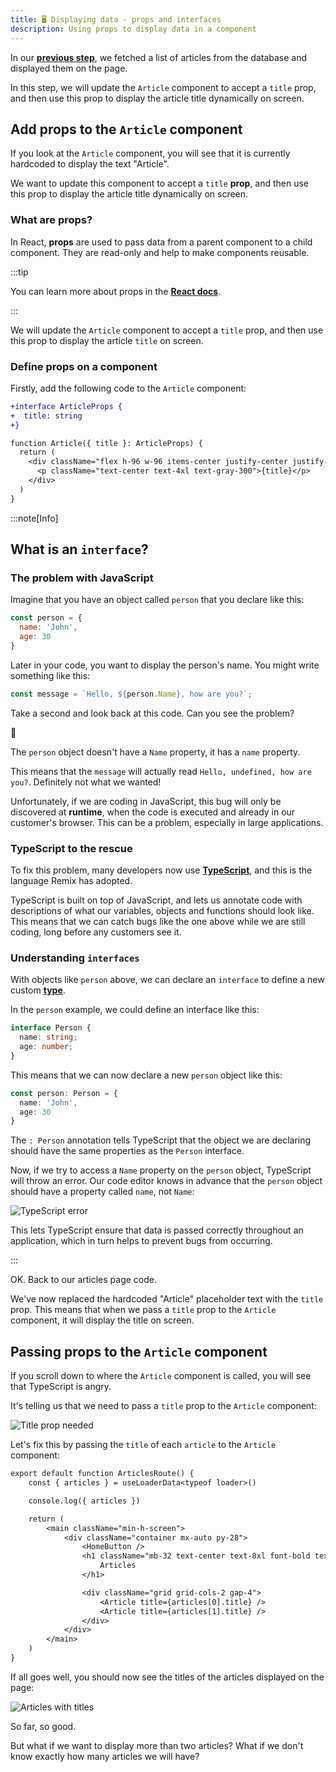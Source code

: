 ```yaml
---
title: 🖥️ Displaying data - props and interfaces
description: Using props to display data in a component
---
```


In our [**previous step**](/code-monster/guides/prisma/reading-data), we fetched a list of articles from the database and displayed them on the page.

In this step, we will update the `Article` component to accept a `title` prop, and then use this prop to display the article title dynamically on screen.

## Add props to the `Article` component

If you look at the `Article` component, you will see that it is currently hardcoded to display the text "Article".

We want to update this component to accept a `title` **prop**, and then use this prop to display the article title dynamically on screen.

### What are props?

In React, **props** are used to pass data from a parent component to a child component. They are read-only and help to make components reusable.

:::tip

You can learn more about props in the [**React docs**](https://react.dev/learn/passing-props-to-a-component).

:::

We will update the `Article` component to accept a `title` prop, and then use this prop to display the article `title` on screen.

### Define props on a component

Firstly, add the following code to the `Article` component:

```diff title="app/routes/articles.tsx" ins="{ title }: ArticleProps" ins="{title}"
+interface ArticleProps {
+  title: string
+}

function Article({ title }: ArticleProps) {
  return (
    <div className="flex h-96 w-96 items-center justify-center justify-self-center rounded-xl bg-white/20">
      <p className="text-center text-4xl text-gray-300">{title}</p>
    </div>
  )
}
```

:::note[Info]

## What is an `interface`?

### The problem with JavaScript

Imagine that you have an object called `person` that you declare like this:

```javascript
const person = {
  name: 'John',
  age: 30
}
```

Later in your code, you want to display the person's name. You might write something like this:

```javascript
const message = `Hello, ${person.Name}, how are you?`;
```

Take a second and look back at this code. Can you see the problem?

<p class="text-8xl">🧐</p>

The `person` object doesn't have a `Name` property, it has a `name` property.

This means that the `message` will actually read `Hello, undefined, how are you?`. Definitely not what we wanted!

Unfortunately, if we are coding in JavaScript, this bug will only be discovered at **runtime**, when the code is executed and already in our customer's browser. This can be a problem, especially in large applications.

### TypeScript to the rescue

To fix this problem, many developers now use [**TypeScript**](https://www.typescriptlang.org/), and this is the language Remix has adopted.

TypeScript is built on top of JavaScript, and lets us annotate code with descriptions of what our variables, objects and functions should look like. This means that we can catch bugs like the one above while we are still coding, long before any customers see it.

### Understanding `interfaces`

With objects like `person` above, we can declare an `interface` to define a new custom [**type**](https://www.typescripttutorial.net/typescript-tutorial/typescript-types).

In the `person` example, we could define an interface like this:

```typescript
interface Person {
  name: string;
  age: number;
}
```

This means that we can now declare a new `person` object like this:

```typescript ins=": Person"
const person: Person = {
  name: 'John',
  age: 30
}
```

The `: Person` annotation tells TypeScript that the object we are declaring should have the same properties as the `Person` interface.

Now, if we try to access a `Name` property on the `person` object, TypeScript will throw an error. Our code editor knows in advance that the `person` object should have a property called `name`, not `Name`:

![TypeScript error](src/assets/gif/typescript-error.gif)

This lets TypeScript ensure that data is passed correctly throughout an application, which in turn helps to prevent bugs from occurring.

:::

OK. Back to our articles page code.

We've now replaced the hardcoded "Article" placeholder text with the `title` prop. This means that when we pass a `title` prop to the `Article` component, it will display the title on screen.

## Passing props to the `Article` component

If you scroll down to where the `Article` component is called, you will see that TypeScript is angry.

It's telling us that we need to pass a `title` prop to the `Article` component:

![Title prop needed](src/assets/png/prisma/title-prop-needed.png)

Let's fix this by passing the `title` of each `article` to the `Article` component:

```diff lang="tsx" title="app/routes/articles.tsx" ins=" title={articles[0].title}" ins=" title={articles[1].title}"
export default function ArticlesRoute() {
	const { articles } = useLoaderData<typeof loader>()

	console.log({ articles })

	return (
		<main className="min-h-screen">
			<div className="container mx-auto py-28">
				<HomeButton />
				<h1 className="mb-32 text-center text-8xl font-bold text-white">
					Articles
				</h1>

				<div className="grid grid-cols-2 gap-4">
					<Article title={articles[0].title} />
					<Article title={articles[1].title} />
				</div>
			</div>
		</main>
	)
}
```

If all goes well, you should now see the titles of the articles displayed on the page:

![Articles with titles](src/assets/png/prisma/articles-with-titles.png)

So far, so good.

But what if we want to display more than two articles? What if we don't know exactly how many articles we will have?
